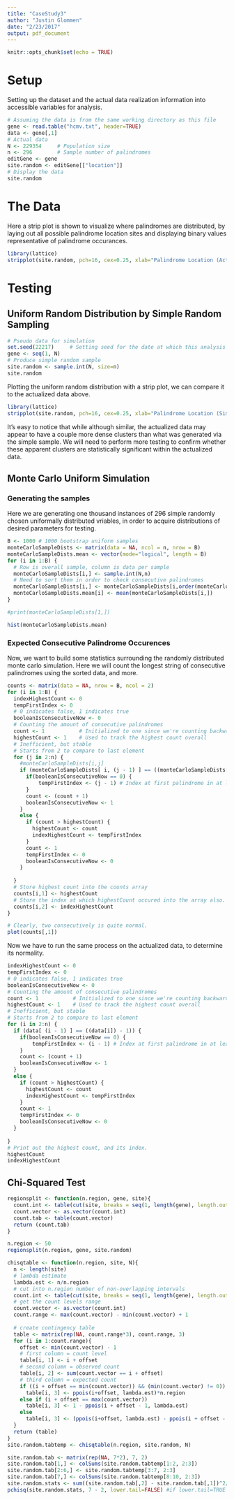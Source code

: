 ```yaml
---
title: "CaseStudy3"
author: "Justin Glommen"
date: "2/23/2017"
output: pdf_document
---
```


```r
knitr::opts_chunk$set(echo = TRUE)
```

# Setup
Setting up the dataset and the actual data realization information into accessible variables for analysis.

```r
# Assuming the data is from the same working directory as this file
gene <- read.table("hcmv.txt", header=TRUE)
data <- gene[,1]
# Actual data
N <- 229354     # Population size
n <- 296        # Sample number of palindromes
editGene <- gene
site.random <- editGene[["location"]]
# Display the data
site.random
```

# The Data
Here a strip plot is shown to visualize where palindromes are distributed, by laying out all possible palindrome location sites and displaying binary values representative of palindrome occurances.

```r
library(lattice)
stripplot(site.random, pch=16, cex=0.25, xlab="Palindrome Location (Actualized Data)")
```

# Testing

## Uniform Random Distribution by Simple Random Sampling
```r
# Pseudo data for simulation
set.seed(22217)     # Setting seed for the date at which this analysis was performed
gene <- seq(1, N)
# Produce simple random sample
site.random <- sample.int(N, size=n)
site.random
```

Plotting the uniform random distribution with a strip plot, we can compare it to the actualized data above.

```r
library(lattice)
stripplot(site.random, pch=16, cex=0.25, xlab="Palindrome Location (Simple Random Simulation)")
```

It's easy to notice that while although similar, the actualized data may appear to have a couple more dense clusters than what was generated via the simple sample. We will need to perform more testing to confirm whether these apparent clusters are statistically significant within the actualized data.


## Monte Carlo Uniform Simulation

### Generating the samples
Here we are generating one thousand instances of 296 simple randomly chosen uniformally distributed  vriables, in order to acquire distributions of desired parameters for testing.
```r
B <- 1000 # 1000 bootstrap uniform samples
monteCarloSampleDists <- matrix(data = NA, ncol = n, nrow = B)
monteCarloSampleDists.mean <- vector(mode="logical", length = B)
for (i in 1:B) {
  # Row is overall sample, column is data per sample
  monteCarloSampleDists[i,] <- sample.int(N,n)
  # Need to sort them in order to check consecutive palindromes
  monteCarloSampleDists[i,] <- monteCarloSampleDists[i,order(monteCarloSampleDists[i,])]
  monteCarloSampleDists.mean[i] <- mean(monteCarloSampleDists[i,])
}

#print(monteCarloSampleDists[1,])

hist(monteCarloSampleDists.mean)
```


### Expected Consecutive Palindrome Occurences
Now, we want to build some statistics surrounding the randomly distributed monte carlo simulation.
Here we will count the longest string of consecutive palindromes using the sorted data, and more.
```r
counts <- matrix(data = NA, nrow = B, ncol = 2)
for (i in 1:B) {
  indexHighestCount <- 0
  tempFirstIndex <- 0
  # 0 indicates false, 1 indicates true
  booleanIsConsecutiveNow <- 0
  # Counting the amount of consecutive palindromes
  count <- 1           # Initialized to one since we're counting backwards down below in loop
  highestCount <- 1    # Used to track the highest count overall
  # Inefficient, but stable
  # Starts from 2 to compare to last element
  for (j in 2:n) {
    #monteCarloSampleDists[i,j]
    if (monteCarloSampleDists[ i, (j - 1) ] == ((monteCarloSampleDists[i,j]) - 1)) {
      if(booleanIsConsecutiveNow == 0) {
          tempFirstIndex <- (j - 1) # Index at first palindrome in at least 2 consecutive occurances
      }
      count <- (count + 1)
      booleanIsConsecutiveNow <- 1
    } 
    else {
      if (count > highestCount) {
        highestCount <- count
        indexHighestCount <- tempFirstIndex
      }
      count <- 1
      tempFirstIndex <- 0
      booleanIsConsecutiveNow <- 0
    }
    
  }
  # Store highest count into the counts array
  counts[i,1] <- highestCount
  # Store the index at which highestCount occured into the array also.
  counts[i,2] <- indexHighestCount
}

# Clearly, two consecutively is quite normal.
plot(counts[,1])
```

Now we have to run the same process on the actualized data, to determine its normality.
```r
indexHighestCount <- 0
tempFirstIndex <- 0
# 0 indicates false, 1 indicates true
booleanIsConsecutiveNow <- 0
# Counting the amount of consecutive palindromes
count <- 1           # Initialized to one since we're counting backwards down below in loop
highestCount <- 1    # Used to track the highest count overall
# Inefficient, but stable
# Starts from 2 to compare to last element
for (i in 2:n) {
  if (data[ (i - 1) ] == ((data[i]) - 1)) {
    if(booleanIsConsecutiveNow == 0) {
        tempFirstIndex <- (i - 1) # Index at first palindrome in at least 2 consecutive occurances
    }
    count <- (count + 1)
    booleanIsConsecutiveNow <- 1
  } 
  else {
    if (count > highestCount) {
      highestCount <- count
      indexHighestCount <- tempFirstIndex
    }
    count <- 1
    tempFirstIndex <- 0
    booleanIsConsecutiveNow <- 0
  }
    
}
# Print out the highest count, and its index.
highestCount
indexHighestCount
```


## Chi-Squared Test
```r
regionsplit <- function(n.region, gene, site){
  count.int <- table(cut(site, breaks = seq(1, length(gene), length.out=n.region+1), include.lowest=TRUE))
  count.vector <- as.vector(count.int)
  count.tab <- table(count.vector)
  return (count.tab)
}

n.region <- 50
regionsplit(n.region, gene, site.random)

chisqtable <- function(n.region, site, N){
  n <- length(site)
  # lambda estimate
  lambda.est <- n/n.region
  # cut into n.region number of non-overlapping intervals
  count.int <- table(cut(site, breaks = seq(1, length(gene), length.out=n.region+1), include.lowest=TRUE))
  # get the count levels range
  count.vector <- as.vector(count.int)
  count.range <- max(count.vector) - min(count.vector) + 1
  
  # create contingency table
  table <- matrix(rep(NA, count.range*3), count.range, 3)
  for (i in 1:count.range){
    offset <- min(count.vector) - 1
    # first column = count level
    table[i, 1] <- i + offset
    # second column = observed count
    table[i, 2] <- sum(count.vector == i + offset)
    # third column = expected count
    if ((i + offset == min(count.vector)) && (min(count.vector) != 0))
      table[i, 3] <- ppois(i+offset, lambda.est)*n.region
    else if (i + offset == max(count.vector))
      table[i, 3] <- 1 - ppois(i + offset - 1, lambda.est)
    else
      table[i, 3] <- (ppois(i+offset, lambda.est) - ppois(i + offset - 1, lambda.est))*n.region
  }
  return (table)
}
site.random.tabtemp <- chisqtable(n.region, site.random, N)

site.random.tab <- matrix(rep(NA, 7*2), 7, 2)
site.random.tab[1,] <- colSums(site.random.tabtemp[1:2, 2:3])
site.random.tab[2:6,] <- site.random.tabtemp[3:7, 2:3]
site.random.tab[7,] <- colSums(site.random.tabtemp[8:10, 2:3])
site.random.stats <- sum((site.random.tab[,2] - site.random.tab[,1])^2/site.random.tab[,2])
pchisq(site.random.stats, 7 - 2, lower.tail=FALSE) #if lower.tail=TRUE then you're testing something else

```
